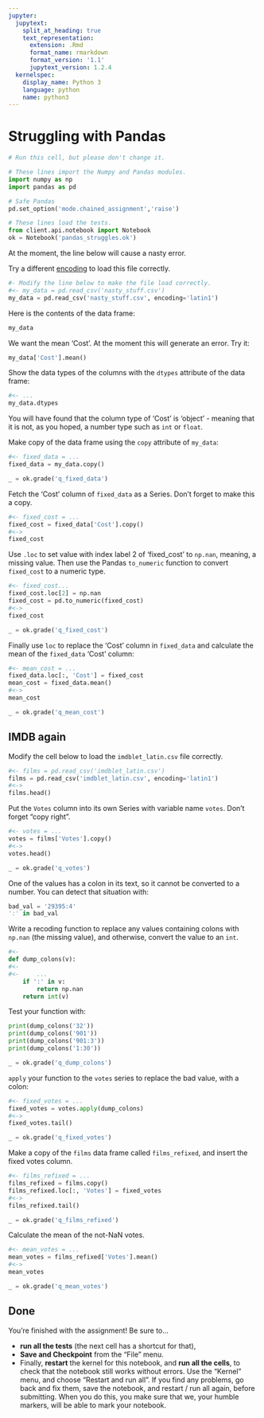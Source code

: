 ```yaml
---
jupyter:
  jupytext:
    split_at_heading: true
    text_representation:
      extension: .Rmd
      format_name: rmarkdown
      format_version: '1.1'
      jupytext_version: 1.2.4
  kernelspec:
    display_name: Python 3
    language: python
    name: python3
---
```


# Struggling with Pandas

```python
# Run this cell, but please don't change it.

# These lines import the Numpy and Pandas modules.
import numpy as np
import pandas as pd

# Safe Pandas
pd.set_option('mode.chained_assignment','raise')

# These lines load the tests.
from client.api.notebook import Notebook
ok = Notebook('pandas_struggles.ok')
```

At the moment, the line below will cause a nasty error.

Try a different [encoding]({{ site.baseurl }}/chapters/07/text_encoding) to load this file correctly.

```python
#- Modify the line below to make the file load correctly.
#<- my_data = pd.read_csv('nasty_stuff.csv')
my_data = pd.read_csv('nasty_stuff.csv', encoding='latin1')
```

Here is the contents of the data frame:

```python
my_data
```

We want the mean 'Cost'.  At the moment this will generate an error.  Try it:

```python
my_data['Cost'].mean()
```

Show the data types of the columns with the `dtypes` attribute of the data
frame:

```python
#<- ...
my_data.dtypes
```

You will have found that the column type of 'Cost' is 'object' - meaning that it is not, as you hoped, a number type such as `int` or `float`.


Make copy of the data frame using the `copy` attribute of `my_data`:

```python
#<- fixed_data = ...
fixed_data = my_data.copy()
```

```python
_ = ok.grade('q_fixed_data')
```

Fetch the 'Cost' column of `fixed_data` as a Series.  Don't forget to make this a copy.

```python
#<- fixed_cost = ...
fixed_cost = fixed_data['Cost'].copy()
#<->
fixed_cost
```

Use `.loc` to set value with index label 2 of 'fixed_cost' to `np.nan`, meaning, a missing value.  Then use the Pandas `to_numeric` function to convert `fixed_cost` to a numeric type.

```python
#<- fixed_cost...
fixed_cost.loc[2] = np.nan
fixed_cost = pd.to_numeric(fixed_cost)
#<->
fixed_cost
```

```python
_ = ok.grade('q_fixed_cost')
```

Finally use `loc` to replace the 'Cost' column in `fixed_data` and calculate the mean of the `fixed_data` 'Cost' column:

```python
#<- mean_cost = ...
fixed_data.loc[:, 'Cost'] = fixed_cost
mean_cost = fixed_data.mean()
#<->
mean_cost
```

```python
_ = ok.grade('q_mean_cost')
```

## IMDB again

Modify the cell below to load the `imdblet_latin.csv` file correctly.

```python
#<- films = pd.read_csv('imdblet_latin.csv')
films = pd.read_csv('imdblet_latin.csv', encoding='latin1')
#<->
films.head()
```

Put the `Votes` column into its own Series with variable name `votes`. Don't
forget "copy right".

```python
#<- votes = ...
votes = films['Votes'].copy()
#<->
votes.head()
```

```python
_ = ok.grade('q_votes')
```

One of the values has a colon in its text, so it cannot be converted to a number.  You can detect that situation with:

```python
bad_val = '29395:4'
':' in bad_val
```

Write a recoding function to replace any values containing colons with `np.nan` (the missing value), and otherwise, convert the value to an `int`.

```python
#<-
def dump_colons(v):
#<-
#<-     ...
    if ':' in v:
        return np.nan
    return int(v)
```

Test your function with:

```python
print(dump_colons('32'))
print(dump_colons('901'))
print(dump_colons('901:3'))
print(dump_colons('1:30'))
```

```python
_ = ok.grade('q_dump_colons')
```

`apply` your function to the `votes` series to replace the bad value, with a colon:

```python
#<- fixed_votes = ...
fixed_votes = votes.apply(dump_colons)
#<->
fixed_votes.tail()
```

```python
_ = ok.grade('q_fixed_votes')
```

Make a copy of the `films` data frame called `films_refixed`, and insert the fixed votes column.

```python
#<- films_refixed = ...
films_refixed = films.copy()
films_refixed.loc[:, 'Votes'] = fixed_votes
#<->
films_refixed.tail()
```

```python
_ = ok.grade('q_films_refixed')
```

Calculate the mean of the not-NaN votes.

```python
#<- mean_votes = ...
mean_votes = films_refixed['Votes'].mean()
#<->
mean_votes
```

```python
_ = ok.grade('q_mean_votes')
```

## Done

You're finished with the assignment!  Be sure to...

- **run all the tests** (the next cell has a shortcut for that),
- **Save and Checkpoint** from the "File" menu.
- Finally, **restart** the kernel for this notebook, and **run all the
  cells**, to check that the notebook still works without errors.  Use the
  "Kernel" menu, and choose "Restart and run all".  If you find any problems,
  go back and fix them, save the notebook, and restart / run all again, before
  submitting.  When you do this, you make sure that we, your humble markers,
  will be able to mark your notebook.

